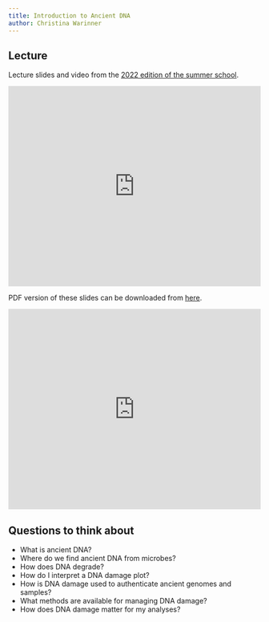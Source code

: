 ```yaml
---
title: Introduction to Ancient DNA
author: Christina Warinner
---
```


## Lecture

Lecture slides and video from the [2022 edition of the summer school](https://www.spaam-community.org/wss-summer-school/#/2022/README).

<iframe src="https://docs.google.com/presentation/d/e/2PACX-1vRQYqeq8LDnw-McfI8zRvEX2xL77awoP4BLGCBNPj2rorPOxFQOdwnhVosu8qqlnZKqDl5dd6SYt0qf/embed?start=false&loop=true&delayms=10000" frameborder="0" width="100%" height="400px" allowfullscreen="true" mozallowfullscreen="true" webkitallowfullscreen="true"></iframe>

PDF version of these slides can be downloaded from [here](https://github.com/SPAAM-community/wss-summer-school/raw/main/docs/assets/slides/2022/2a-intro-to-adna/SPAAM%20Summer%20School%202022%20-%202A%20-%20Intro%20to%20Ancient%20DNA.pdf).

<iframe width="100%" height="400px" src="https://www.youtube.com/embed/_8VE72Od7Cg" title="YouTube video player" frameborder="0" allow="accelerometer; autoplay; clipboard-write; encrypted-media; gyroscope; picture-in-picture" allowfullscreen></iframe>

## Questions to think about

- What is ancient DNA?
- Where do we find ancient DNA from microbes?
- How does DNA degrade?
- How do I interpret a DNA damage plot?
- How is DNA damage used to authenticate ancient genomes and samples?
- What methods are available for managing DNA damage?
- How does DNA damage matter for my analyses?